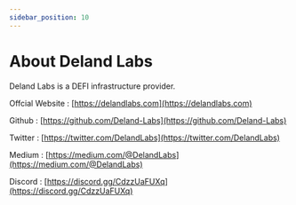 ```yaml
---
sidebar_position: 10
---
```


# About Deland Labs

Deland Labs is a DEFI infrastructure provider.

Offcial Website : [https://delandlabs.com](https://delandlabs.com)

Github : [https://github.com/Deland-Labs](https://github.com/Deland-Labs)

Twitter : [https://twitter.com/DelandLabs](https://twitter.com/DelandLabs)

Medium : [https://medium.com/@DelandLabs](https://medium.com/@DelandLabs)

Discord : [https://discord.gg/CdzzUaFUXq](https://discord.gg/CdzzUaFUXq)
